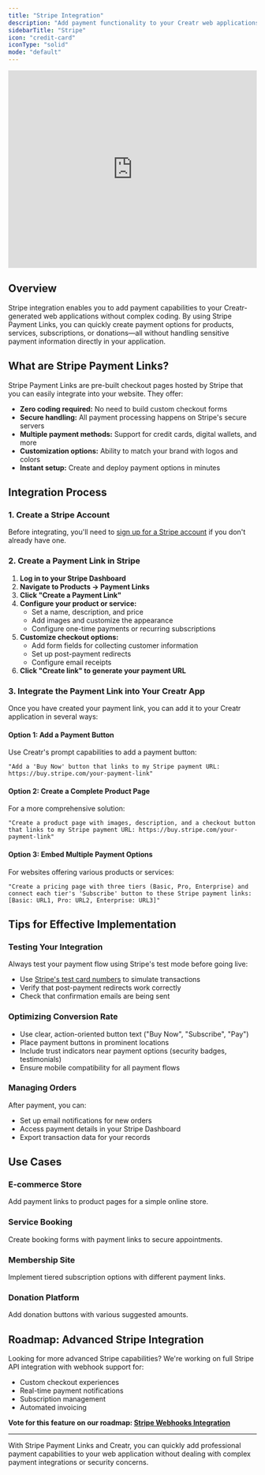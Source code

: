 ```yaml
---
title: "Stripe Integration"
description: "Add payment functionality to your Creatr web applications using Stripe Payment Links."
sidebarTitle: "Stripe"
icon: "credit-card"
iconType: "solid"
mode: "default"
---
```


<iframe
  width="100%"
  height="400"
  src="https://www.youtube.com/embed/Em84wTYGD4c"
  title="Stripe Integration Tutorial"
  frameBorder="0"
  allow="accelerometer; autoplay; clipboard-write; encrypted-media; gyroscope; picture-in-picture"
  allowFullScreen
></iframe>

## Overview

Stripe integration enables you to add payment capabilities to your Creatr-generated web applications without complex coding. By using Stripe Payment Links, you can quickly create payment options for products, services, subscriptions, or donations—all without handling sensitive payment information directly in your application.

## What are Stripe Payment Links?

Stripe Payment Links are pre-built checkout pages hosted by Stripe that you can easily integrate into your website. They offer:

- **Zero coding required:** No need to build custom checkout forms
- **Secure handling:** All payment processing happens on Stripe's secure servers
- **Multiple payment methods:** Support for credit cards, digital wallets, and more
- **Customization options:** Ability to match your brand with logos and colors
- **Instant setup:** Create and deploy payment options in minutes

## Integration Process

### 1. Create a Stripe Account

Before integrating, you'll need to [sign up for a Stripe account](https://dashboard.stripe.com/register) if you don't already have one.

### 2. Create a Payment Link in Stripe

1. **Log in to your Stripe Dashboard**
2. **Navigate to Products → Payment Links**
3. **Click "Create a Payment Link"**
4. **Configure your product or service:**
   - Set a name, description, and price
   - Add images and customize the appearance
   - Configure one-time payments or recurring subscriptions
5. **Customize checkout options:**
   - Add form fields for collecting customer information
   - Set up post-payment redirects
   - Configure email receipts
6. **Click "Create link" to generate your payment URL**

### 3. Integrate the Payment Link into Your Creatr App

Once you have created your payment link, you can add it to your Creatr application in several ways:

#### Option 1: Add a Payment Button

Use Creatr's prompt capabilities to add a payment button:

```plaintext
"Add a 'Buy Now' button that links to my Stripe payment URL: https://buy.stripe.com/your-payment-link"
```

#### Option 2: Create a Complete Product Page

For a more comprehensive solution:

```plaintext
"Create a product page with images, description, and a checkout button that links to my Stripe payment URL: https://buy.stripe.com/your-payment-link"
```

#### Option 3: Embed Multiple Payment Options

For websites offering various products or services:

```plaintext
"Create a pricing page with three tiers (Basic, Pro, Enterprise) and connect each tier's 'Subscribe' button to these Stripe payment links: [Basic: URL1, Pro: URL2, Enterprise: URL3]"
```

## Tips for Effective Implementation

### Testing Your Integration

Always test your payment flow using Stripe's test mode before going live:
- Use [Stripe's test card numbers](https://stripe.com/docs/testing#cards) to simulate transactions
- Verify that post-payment redirects work correctly
- Check that confirmation emails are being sent

### Optimizing Conversion Rate

- Use clear, action-oriented button text ("Buy Now", "Subscribe", "Pay")
- Place payment buttons in prominent locations
- Include trust indicators near payment options (security badges, testimonials)
- Ensure mobile compatibility for all payment flows

### Managing Orders

After payment, you can:
- Set up email notifications for new orders
- Access payment details in your Stripe Dashboard
- Export transaction data for your records

## Use Cases

### E-commerce Store
Add payment links to product pages for a simple online store.

### Service Booking
Create booking forms with payment links to secure appointments.

### Membership Site
Implement tiered subscription options with different payment links.

### Donation Platform
Add donation buttons with various suggested amounts.

## Roadmap: Advanced Stripe Integration

Looking for more advanced Stripe capabilities? We're working on full Stripe API integration with webhook support for:
- Custom checkout experiences
- Real-time payment notifications
- Subscription management
- Automated invoicing

**Vote for this feature on our roadmap: [Stripe Webhooks Integration](https://creatr.featurebase.app/p/stripe-webhooks)**

---

With Stripe Payment Links and Creatr, you can quickly add professional payment capabilities to your web application without dealing with complex payment integrations or security concerns.
